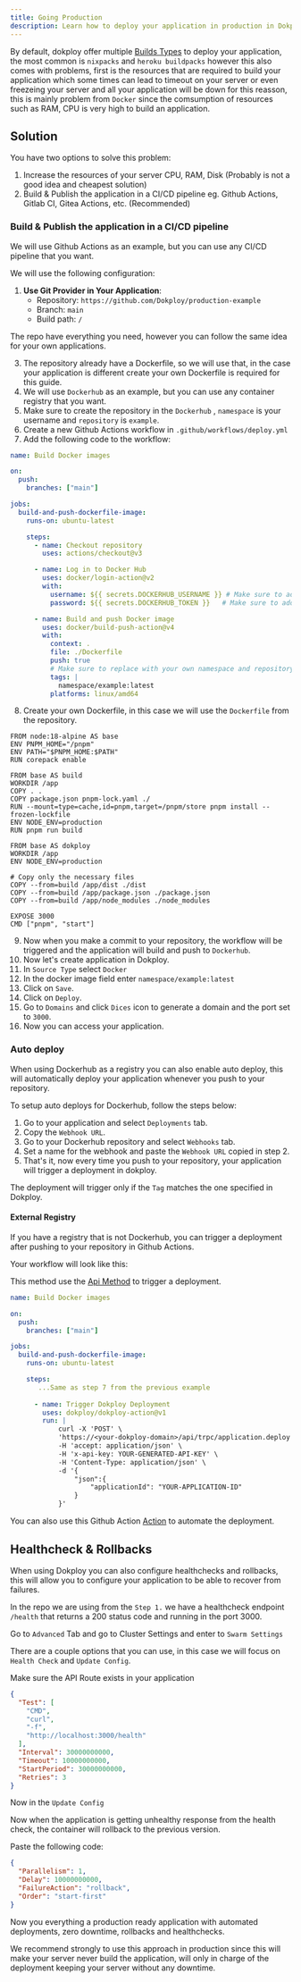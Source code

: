 ```yaml
---
title: Going Production
description: Learn how to deploy your application in production in Dokploy.
---
```



By default, dokploy offer multiple [Builds Types](/docs/core/applications/build-type) to deploy your application, the most common is `nixpacks` and `heroku buildpacks`
however this also comes with problems, first is the resources that are required to build your application which some times can lead to timeout on your server or even freezeing your server
and all your application will be down for this reasson, this is mainly problem from `Docker` since the comsumption of resources such as RAM, CPU is very high to build an application.



## Solution

You have two options to solve this problem:

1. Increase the resources of your server CPU, RAM, Disk (Probably is not a good idea and cheapest solution)
2. Build & Publish the application in a CI/CD pipeline eg. Github Actions, Gitlab CI, Gitea Actions, etc. (Recommended)


### Build & Publish the application in a CI/CD pipeline

We will use Github Actions as an example, but you can use any CI/CD pipeline that you want.

We will use the following configuration:

1. **Use Git Provider in Your Application**:
   - Repository: `https://github.com/Dokploy/production-example`
   - Branch: `main`
   - Build path: `/`

<Callout type="info">
The repo have everything you need, however you can follow the same idea for your own applications.

</Callout>


3. The repository already have a Dockerfile, so we will use that, in the case your application is different create your own Dockerfile is required for this guide.
4. We will use `Dockerhub` as an example, but you can use any container registry that you want.
5. Make sure to create the repository in the `Dockerhub` , `namespace` is your username and `repository` is `example`.
6. Create a new Github Actions workflow in `.github/workflows/deploy.yml`
7. Add the following code to the workflow:

```yaml
name: Build Docker images

on:
  push:
    branches: ["main"]

jobs:
  build-and-push-dockerfile-image:
    runs-on: ubuntu-latest

    steps:
      - name: Checkout repository
        uses: actions/checkout@v3

      - name: Log in to Docker Hub
        uses: docker/login-action@v2
        with:
          username: ${{ secrets.DOCKERHUB_USERNAME }} # Make sure to add the secrets in your repository in -> Settings -> Secrets (Actions) -> New repository secret
          password: ${{ secrets.DOCKERHUB_TOKEN }}   # Make sure to add the secrets in your repository in -> Settings -> Secrets (Actions) -> New repository secret

      - name: Build and push Docker image
        uses: docker/build-push-action@v4
        with:
          context: .
          file: ./Dockerfile
          push: true
          # Make sure to replace with your own namespace and repository
          tags: |
            namespace/example:latest 
          platforms: linux/amd64     
```
8. Create your own Dockerfile, in this case we will use the `Dockerfile` from the repository.

```properties
FROM node:18-alpine AS base
ENV PNPM_HOME="/pnpm"
ENV PATH="$PNPM_HOME:$PATH"
RUN corepack enable

FROM base AS build
WORKDIR /app
COPY . .
COPY package.json pnpm-lock.yaml ./
RUN --mount=type=cache,id=pnpm,target=/pnpm/store pnpm install --frozen-lockfile
ENV NODE_ENV=production
RUN pnpm run build

FROM base AS dokploy
WORKDIR /app
ENV NODE_ENV=production

# Copy only the necessary files
COPY --from=build /app/dist ./dist
COPY --from=build /app/package.json ./package.json
COPY --from=build /app/node_modules ./node_modules

EXPOSE 3000
CMD ["pnpm", "start"]
```

9. Now when you make a commit to your repository, the workflow will be triggered and the application will build and push to `Dockerhub`.
10. Now let's create application in Dokploy.
11. In `Source Type` select `Docker`
12. In the docker image field enter `namespace/example:latest`
13. Click on `Save`.
14. Click on `Deploy`.
15. Go to `Domains` and click `Dices` icon to generate a domain and the port set to `3000`.
16. Now you can access your application.

### Auto deploy

When using Dockerhub as a registry you can also enable auto deploy, this will automatically deploy your application whenever you push to your repository.

To setup auto deploys for Dockerhub, follow the steps below:

1. Go to your application and select `Deployments` tab.
2. Copy the `Webhook URL`.
3. Go to your Dockerhub repository and select `Webhooks` tab.
4. Set a name for the webhook and paste the `Webhook URL` copied in step 2.
5. That's it, now every time you push to your repository, your application will trigger a deployment in dokploy.

The deployment will trigger only if the `Tag` matches the one specified in Dokploy.


#### External Registry

If you have a registry that is not Dockerhub, you can trigger a deployment after pushing to your repository in Github Actions.

Your workflow will look like this:

This method use the [Api Method](/docs/core/auto-deploy#api-method) to trigger a deployment.

```yaml
name: Build Docker images

on:
  push:
    branches: ["main"]

jobs:
  build-and-push-dockerfile-image:
    runs-on: ubuntu-latest

    steps:
       ...Same as step 7 from the previous example
          
      - name: Trigger Dokploy Deployment
        uses: dokploy/dokploy-action@v1
        run: |
            curl -X 'POST' \
            'https://<your-dokploy-domain>/api/trpc/application.deploy' \
            -H 'accept: application/json' \
            -H 'x-api-key: YOUR-GENERATED-API-KEY' \
            -H 'Content-Type: application/json' \
            -d '{
                "json":{
                    "applicationId": "YOUR-APPLICATION-ID"
                }
            }'
```

You can also use this Github Action [Action](https://github.com/marketplace/actions/dokploy-deployment) to automate the deployment.

## Healthcheck & Rollbacks

When using Dokploy you can also configure healthchecks and rollbacks, this will allow you to configure your application to be able to recover from failures.
 
In the repo we are using from the `Step 1.` we have a healthcheck endpoint `/health` that returns a 200 status code and running in the port 3000.

Go to `Advanced` Tab and go to Cluster Settings and enter to `Swarm Settings`

There are a couple options that you can use, in this case we will focus on `Health Check` and `Update Config`.

Make sure the API Route exists in your application

```json
{
  "Test": [
    "CMD",
    "curl",
    "-f",
    "http://localhost:3000/health"
  ],
  "Interval": 30000000000,
  "Timeout": 10000000000,
  "StartPeriod": 30000000000,
  "Retries": 3
}
```

Now in the `Update Config`

Now when the application is getting unhealthy response from the health check, the container will rollback to the previous version.

Paste the following code:
```json
{
  "Parallelism": 1,
  "Delay": 10000000000,
  "FailureAction": "rollback",
  "Order": "start-first"
}
```


Now you everything a production ready application with automated deployments, zero downtime, rollbacks and healthchecks.

We recommend strongly to use this approach in production since this will make your server never build the application, will only in charge of the deployment keeping your server without any downtime.
